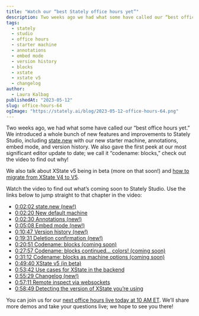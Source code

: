 ```yaml
---
title: "Watch our “best Stately office hours yet”"
description: Two weeks ago we had what some have called our “best office hours yet.” Watch the video to find out what’s coming soon to Stately Studio.
tags:
  - stately
  - studio
  - office hours
  - starter machine
  - annotations
  - embed mode
  - version history
  - blocks
  - xstate
  - xstate v5
  - changelog
author:
  - Laura Kalbag
publishedAt: "2023-05-12"
slug: office-hours-64
ogImage: "https://stately.ai/blog/2023-05-12-office-hours-64.png"
---
```


Two weeks ago, we had what some have called our “best office hours yet.” We introduced a whole bunch of new features and improvements to Stately Studio, including [state.new](https://state.new?source=blog) with our new starter machine, annotations, embed mode, and version history. We also gave the first peek at our most significant editor update to date; we call it “codename: blocks,” check out the video to find out why!

We also talk about XState v5 being in beta (more on that soon!) and [how to migrate from XState V4 to V5]().

<Youtube id="FY030no59Y4" />

Watch the video to find out what’s coming soon to Stately Studio. Use the links below to jump straight to that chapter in the video:

- [0:02:02  state.new (new!)](https://youtube.com/watch?v=FY030no59Y4&t=122s")
- [0:02:20 New default machine](https://youtube.com/watch?v=FY030no59Y4&t=140s")
- [0:02:30 Annotations (new!)](https://youtube.com/watch?v=FY030no59Y4&t=150s")
- [0:05:08 Embed mode (new!)](https://youtube.com/watch?v=FY030no59Y4&t=308s")
- [0:10:47 Version history (new!)](https://youtube.com/watch?v=FY030no59Y4&t=647s")
- [0:19:31 Deletion confirmation (new!)](https://youtube.com/watch?v=FY030no59Y4&t=1171s")
- [0:20:51 Codename: blocks (coming soon)](https://youtube.com/watch?v=FY030no59Y4&t=1251s")
- [0:27:57 Codename: blocks continued… colors! (coming soon)](https://youtube.com/watch?v=FY030no59Y4&t=1677s")
- [0:31:12 Codename: blocks as machine options (coming soon)](https://youtube.com/watch?v=FY030no59Y4&t=1872s")
- [0:49:40 XState v5 (in beta)](https://youtube.com/watch?v=FY030no59Y4&t=2980s")
- [0:53:42 Use cases for XState in the backend](https://youtube.com/watch?v=FY030no59Y4&t=3222s")
- [0:55:29 Changelog (new!)](https://youtube.com/watch?v=FY030no59Y4&t=3329s")
- [0:57:11 Remote inspect via websockets](https://youtube.com/watch?v=FY030no59Y4&t=3431s")
- [0:58:49 Detecting the version of XState you’re using](https://youtube.com/watch?v=FY030no59Y4&t=3529s")

You can join us for our [next office hours live today at 10 AM ET](https://www.youtube.com/watch?v=fPrZ19EKlJU). We’ll share more demos and take your questions live; we hope to see you there!
